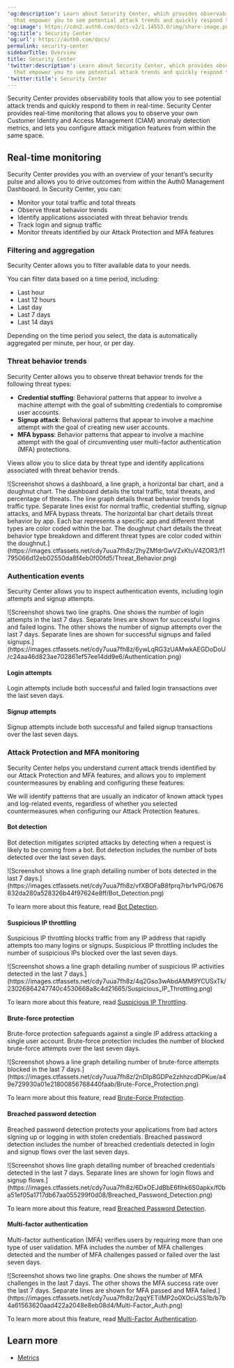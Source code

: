 ---
'og:description': Learn about Security Center, which provides observability tools
  that empower you to see potential attack trends and quickly respond to them in real-time.
'og:image': https://cdn2.auth0.com/docs-v2/1.14553.0/img/share-image.png
'og:title': Security Center
'og:url': https://auth0.com/docs/
permalink: security-center
sidebarTitle: Overview
title: Security Center
'twitter:description': Learn about Security Center, which provides observability tools
  that empower you to see potential attack trends and quickly respond to them in real-time.
'twitter:title': Security Center
---
Security Center provides observability tools that allow you to see potential attack trends and quickly respond to them in real-time. Security Center provides real-time monitoring that allows you to observe your own Customer Identity and Access Management (CIAM) anomaly detection metrics, and lets you configure attack mitigation features from within the same space.

## Real-time monitoring

Security Center provides you with an overview of your tenant’s security pulse and allows you to drive outcomes from within the Auth0 Management Dashboard. In Security Center, you can:

* Monitor your total traffic and total threats
* Observe threat behavior trends
* Identify applications associated with threat behavior trends
* Track login and signup traffic
* Monitor threats identified by our <Tooltip tip="Attack Protection: Features that Auth0 provides to detect and mitigate attacks, including brute-force protection, suspicious IP throttling, breached password detection, bot detection, and adaptive multi-factor authentication." cta="View Glossary" href="/docs/glossary?term=Attack+Protection">Attack Protection</Tooltip> and <Tooltip tip="Attack Protection: Features that Auth0 provides to detect and mitigate attacks, including brute-force protection, suspicious IP throttling, breached password detection, bot detection, and adaptive multi-factor authentication." cta="View Glossary" href="/docs/glossary?term=MFA">MFA</Tooltip> features

### Filtering and aggregation

Security Center allows you to filter available data to your needs.

You can filter data based on a time period, including:

* Last hour
* Last 12 hours
* Last day
* Last 7 days
* Last 14 days

Depending on the time period you select, the data is automatically aggregated per minute, per hour, or per day.

### Threat behavior trends

Security Center allows you to observe threat behavior trends for the following threat types:

* **Credential stuffing**: Behavioral patterns that appear to involve a machine attempt with the goal of submitting credentials to compromise user accounts.
* **Signup attack**: Behavioral patterns that appear to involve a machine attempt with the goal of creating new user accounts.
* **MFA bypass**: Behavior patterns that appear to involve a machine attempt with the goal of circumventing user multi-factor authentication (MFA) protections.

Views allow you to slice data by threat type and identify applications associated with threat behavior trends.

<Frame>![Screenshot shows a dashboard, a line graph, a horizontal bar chart, and a doughnut chart. The dashboard details the total traffic, total threats, and percentage of threats. The line graph details threat behavior trends by traffic type. Separate lines exist for normal traffic, credential stuffing, signup attacks, and MFA bypass threats. The horizontal bar chart details threat behavior by app. Each bar represents a specific app and different threat types are color coded within the bar. The doughnut chart details the threat behavior type breakdown and different threat types are color coded within the doughnut.](https://images.ctfassets.net/cdy7uua7fh8z/2hyZMfdrGwVZxKtuV4ZOR3/f1795066d12eb02550da8f4eb0f00fd5/Threat_Behavior.png)</Frame>

### Authentication events

Security Center allows you to inspect authentication events, including login attempts and signup attempts.

<Frame>![Screenshot shows two line graphs. One shows the number of login attempts in the last 7 days. Separate lines are shown for successful logins and failed logins. The other shows the number of signup attempts over the last 7 days. Separate lines are shown for successful signups and failed signups.](https://images.ctfassets.net/cdy7uua7fh8z/6ywLqRG3zUAMwkAEGDoDoU/c24aa46d823ae702861ef57ee14dd9e6/Authentication.png)</Frame>

#### Login attempts

Login attempts include both successful and failed login transactions over the last seven days.

#### Signup attempts

Signup attempts include both successful and failed signup transactions over the last seven days.

### Attack Protection and MFA monitoring

Security Center helps you understand current attack trends identified by our Attack Protection and MFA features, and allows you to implement countermeasures by enabling and configuring these features:

<Callout icon="file-lines" color="#0EA5E9" iconType="regular">

We will identify patterns that are usually an indicator of known attack types and log-related events, regardless of whether you selected countermeasures when configuring our Attack Protection features.

</Callout>

#### Bot detection

<Tooltip tip="Bot Detection: Form of attack protection in which Auth0 blocks suspected bot traffic by enabling a CAPTCHA during the login process." cta="View Glossary" href="/docs/glossary?term=Bot+detection">Bot detection</Tooltip> mitigates scripted attacks by detecting when a request is likely to be coming from a bot. Bot detection includes the number of bots detected over the last seven days.

<Frame>![Screenshot shows a line graph detailing number of bots detected in the last 7 days.](https://images.ctfassets.net/cdy7uua7fh8z/vfXBOFaB8fprq7rbr1vPG/0676832da280a528326b44f97624e8ff/Bot_Detection.png)</Frame>

To learn more about this feature, read [Bot Detection](/docs/secure/attack-protection/bot-detection).

#### Suspicious IP throttling

<Tooltip tip="Suspicious IP Throttling: Form of attack protection that protects your tenant against suspicious logins targeting too many accounts from a single IP address." cta="View Glossary" href="/docs/glossary?term=Suspicious+IP+throttling">Suspicious IP throttling</Tooltip> blocks traffic from any IP address that rapidly attempts too many logins or signups. Suspicious IP throttling includes the number of suspicious IPs blocked over the last seven days.

<Frame>![Screenshot shows a line graph detailing number of suspicious IP activities detected in the last 7 days.](https://images.ctfassets.net/cdy7uua7fh8z/4q2Gso3wAbdAMM9YCUSxTk/23026864247740c4530668a8c4d21665/Suspicious_IP_Throttling.png)</Frame>

To learn more about this feature, read [Suspicious IP Throttling](/docs/secure/attack-protection/suspicious-ip-throttling).

#### Brute-force protection

<Tooltip tip="Brute-force Protection: Form of attack protection that safeguards against brute-force attacks that occur from a single IP address and target a single user account." cta="View Glossary" href="/docs/glossary?term=Brute-force+protection">Brute-force protection</Tooltip> safeguards against a single IP address attacking a single user account. Brute-force protection includes the number of blocked brute-force attempts over the last seven days.

<Frame>![Screenshot shows a line graph detailing number of brute-force attempts blocked in the last 7 days.](https://images.ctfassets.net/cdy7uua7fh8z/2nDIp8GDPe2zhhzcdDPKue/a49e729930a01e21800856768440faab/Brute-Force_Protection.png)</Frame>

To learn more about this feature, read [Brute-Force Protection](/docs/secure/attack-protection/brute-force-protection).

#### Breached password detection

<Tooltip tip="Breached Password Detection: Form of attack protection in which Auth0 notifies your users if they use a username/password combination that has been compromised in a data leak on a third-party website or app." cta="View Glossary" href="/docs/glossary?term=Breached+password+detection">Breached password detection</Tooltip> protects your applications from <Tooltip tip="Breached Password Detection: Form of attack protection in which Auth0 notifies your users if they use a username/password combination that has been compromised in a data leak on a third-party website or app." cta="View Glossary" href="/docs/glossary?term=bad+actors">bad actors</Tooltip> signing up or logging in with stolen credentials. Breached password detection includes the number of breached credentials detected in login and signup flows over the last seven days.

<Frame>![Screenshot shows line graph detailing number of breached credentials detected in the last 7 days. Separate lines are shown for login flows and signup flows.](https://images.ctfassets.net/cdy7uua7fh8z/6DxOEJdBbE6flhk6S0apkx/f0ba51ef05a1717db67aa055299f0d08/Breached_Password_Detection.png)</Frame>

To learn more about this feature, read [Breached Password Detection](/docs/secure/attack-protection/breached-password-detection).

#### Multi-factor authentication

Multi-factor authentication (MFA) verifies users by requiring more than one type of user validation. MFA includes the number of MFA challenges detected and the number of MFA challenges passed or failed over the last seven days.

<Frame>![Screenshot shows two line graphs. One shows the number of MFA challenges in the last 7 days. The other shows the MFA success rate over the last 7 days. Separate lines are shown for MFA passed and MFA failed.](https://images.ctfassets.net/cdy7uua7fh8z/2qqYETiIMP2o0XOciJSS1b/b7b4a61563620aad422a2048e8eb08d4/Multi-Factor_Auth.png)</Frame>

To learn more about this feature, read [Multi-Factor Authentication](/docs/secure/multi-factor-authentication).

## Learn more

* [Metrics](/docs/secure/security-center/metrics)